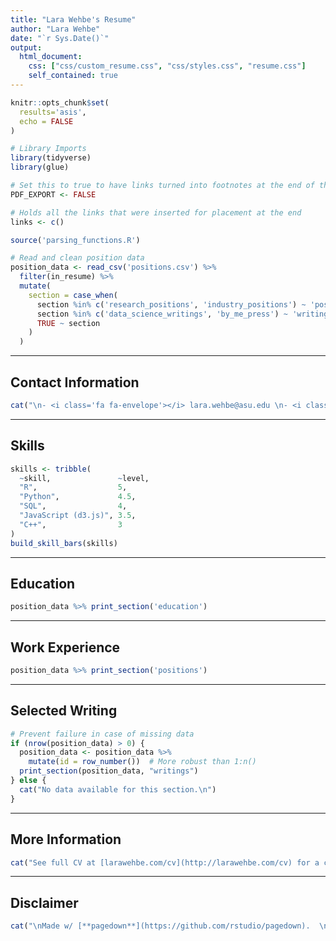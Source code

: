 ```yaml
---
title: "Lara Wehbe's Resume"
author: "Lara Wehbe"
date: "`r Sys.Date()`"
output: 
  html_document:
    css: ["css/custom_resume.css", "css/styles.css", "resume.css"]
    self_contained: true
---
```


```r
knitr::opts_chunk$set(
  results='asis', 
  echo = FALSE
)

# Library Imports
library(tidyverse)
library(glue)

# Set this to true to have links turned into footnotes at the end of the document
PDF_EXPORT <- FALSE

# Holds all the links that were inserted for placement at the end
links <- c()

source('parsing_functions.R')

# Read and clean position data
position_data <- read_csv('positions.csv') %>% 
  filter(in_resume) %>% 
  mutate(
    section = case_when(
      section %in% c('research_positions', 'industry_positions') ~ 'positions', 
      section %in% c('data_science_writings', 'by_me_press') ~ 'writings',
      TRUE ~ section
    )
  ) 
```

---

## **Contact Information** {#contact}
```r
cat("\n- <i class='fa fa-envelope'></i> lara.wehbe@asu.edu \n- <i class='fa fa-twitter'></i> LaraWehbe  \n- <i class='fa fa-github'></i> [github.com/lwehbe-1](https://github.com/lwehbe-1)  \n- <i class='fa fa-link'></i> [larawehbe.com](http://larawehbe.com/)  \n")
```

---

## **Skills** {#skills}
```r
skills <- tribble(
  ~skill,               ~level,
  "R",                  5,
  "Python",             4.5,
  "SQL",                4,
  "JavaScript (d3.js)", 3.5,
  "C++",                3
)
build_skill_bars(skills)
```

---

## **Education** {data-icon=graduation-cap data-concise=true}
```r
position_data %>% print_section('education')
```

---

## **Work Experience** {data-icon=suitcase}
```r
position_data %>% print_section('positions')
```

---

## **Selected Writing** {data-icon=newspaper}
```r
# Prevent failure in case of missing data
if (nrow(position_data) > 0) {
  position_data <- position_data %>%
    mutate(id = row_number())  # More robust than 1:n()
  print_section(position_data, "writings")
} else {
  cat("No data available for this section.\n")
}
```

---

## **More Information** {#more-info}
```r
cat("See full CV at [larawehbe.com/cv](http://larawehbe.com/cv) for a complete list of positions and publications.")
```

---

## **Disclaimer** {#disclaimer}
```r
cat("\nMade w/ [**pagedown**](https://github.com/rstudio/pagedown).  \n\nSource code: [github.com/lwehbe-1/my-cv](https://github.com/lwehbe-1/my-cv).  \n\nLast updated on ", Sys.Date(), ".")
```
